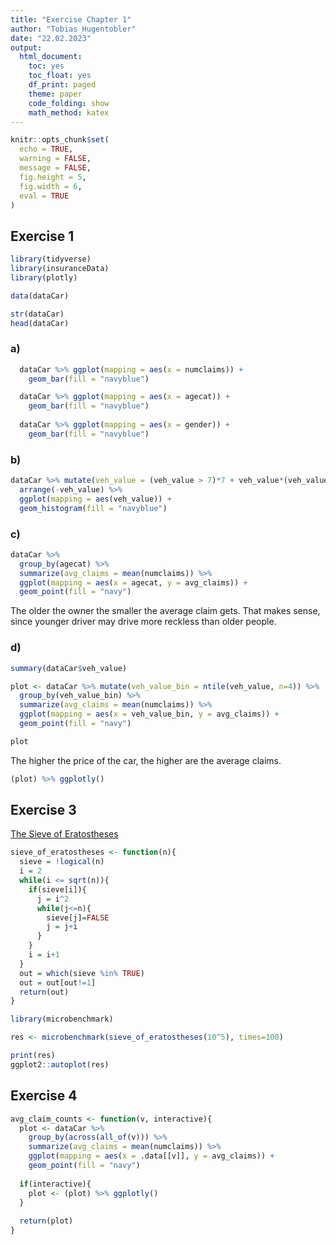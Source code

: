 ```yaml
---
title: "Exercise Chapter 1"
author: "Tobias Hugentobler"
date: "22.02.2023"
output:
  html_document:
    toc: yes
    toc_float: yes
    df_print: paged
    theme: paper
    code_folding: show
    math_method: katex
---
```

```r
knitr::opts_chunk$set(
  echo = TRUE, 
  warning = FALSE,
  message = FALSE, 
  fig.height = 5,
  fig.width = 6,
  eval = TRUE
)
```

## Exercise 1

```r
library(tidyverse)
library(insuranceData)
library(plotly)

data(dataCar)

str(dataCar)
head(dataCar)
```

### a)

```r

  dataCar %>% ggplot(mapping = aes(x = numclaims)) +
    geom_bar(fill = "navyblue")

  dataCar %>% ggplot(mapping = aes(x = agecat)) +
    geom_bar(fill = "navyblue")
    
  dataCar %>% ggplot(mapping = aes(x = gender)) +
    geom_bar(fill = "navyblue")
```

### b)
```r
dataCar %>% mutate(veh_value = (veh_value > 7)*7 + veh_value*(veh_value <= 7)) %>% 
  arrange(-veh_value) %>% 
  ggplot(mapping = aes(veh_value)) +
  geom_histogram(fill = "navyblue")
```
### c)
```r
dataCar %>%
  group_by(agecat) %>% 
  summarize(avg_claims = mean(numclaims)) %>% 
  ggplot(mapping = aes(x = agecat, y = avg_claims)) +
  geom_point(fill = "navy")
```
The older the owner the smaller the average claim gets. That makes sense, since younger driver may drive more reckless than older people.

### d)
```r
summary(dataCar$veh_value)
```


```r
plot <- dataCar %>% mutate(veh_value_bin = ntile(veh_value, n=4)) %>% 
  group_by(veh_value_bin) %>% 
  summarize(avg_claims = mean(numclaims)) %>% 
  ggplot(mapping = aes(x = veh_value_bin, y = avg_claims)) +
  geom_point(fill = "navy")

plot
```

The higher the price of the car, the higher are the average claims.

```r
(plot) %>% ggplotly()
```

## Exercise 3

[The Sieve of Eratostheses](https://en.wikipedia.org/wiki/Sieve_of_Eratosthenes)

```r

sieve_of_eratostheses <- function(n){
  sieve = !logical(n)
  i = 2
  while(i <= sqrt(n)){
    if(sieve[i]){
      j = i^2
      while(j<=n){
        sieve[j]=FALSE
        j = j+i
      }
    }
    i = i+1
  }
  out = which(sieve %in% TRUE)
  out = out[out!=1]
  return(out)
}

```

```r
library(microbenchmark)

res <- microbenchmark(sieve_of_eratostheses(10^5), times=100)
```


```r
print(res)
ggplot2::autoplot(res)
```

## Exercise 4

```r
avg_claim_counts <- function(v, interactive){
  plot <- dataCar %>%
    group_by(across(all_of(v))) %>% 
    summarize(avg_claims = mean(numclaims)) %>% 
    ggplot(mapping = aes(x = .data[[v]], y = avg_claims)) +
    geom_point(fill = "navy")
  
  if(interactive){
    plot <- (plot) %>% ggplotly()
  }
  
  return(plot)
}
```

